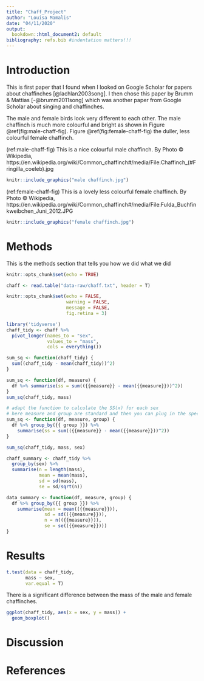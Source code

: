 ```yaml
---
title: "Chaff_Project"
author: "Louisa Mamalis"
date: "04/11/2020"
output:
  bookdown::html_document2: default
bibliography: refs.bib #indentation matters!!!
---
```


# Introduction 

This is first paper that I found when I looked on Google Scholar for papers about chaffinches [@lachlan2003song]. I then chose this paper by Brumm & Mattias [-@brumm2011song] which was another paper from Google Scholar about singing and chaffinches. 

The male and female birds look very different to each other. The male chaffinch is much more colourful and bright as shown in Figure \@ref(fig:male-chaff-fig). Figure \@ref(fig:female-chaff-fig) the duller, less colourful female chaffinch. 

(ref:male-chaff-fig) This is a nice colourful male chaffinch. By Photo © Wikipedia, https://en.wikipedia.org/wiki/Common_chaffinch#/media/File:Chaffinch_(#Fringilla_coeleb).jpg

```r
knitr::include_graphics("male chaffinch.jpg")
```

(ref:female-chaff-fig) This is a lovely less colourful female chaffinch. By Photo © Wikipedia,  https://en.wikipedia.org/wiki/Common_chaffinch#/media/File:Fulda_Buchfinkweibchen_Juni_2012.JPG

```r
knitr::include_graphics("female chaffinch.jpg")
```

# Methods

This is the methods section that tells you how we did what we did

<!-- keep this default set up code chunk -->
```r
knitr::opts_chunk$set(echo = TRUE)
```

```r
chaff <- read.table("data-raw/chaff.txt", header = T)
```


```r
knitr::opts_chunk$set(echo = FALSE, 
                      warning = FALSE,
                      message = FALSE,
                      fig.retina = 3)
```

<!-- update the tidyverse package -->
```r
library('tidyverse')
chaff_tidy <- chaff %>%
  pivot_longer(names_to = "sex",
               values_to = "mass",
               cols = everything())
```

<!-- adding a code chunk to calculate SS(x) of all the mass values -->
```r
sum_sq <- function(chaff_tidy) {
  sum((chaff_tidy - mean(chaff_tidy))^2)
}

```

<!-- two variables defined within the function 
created a dataframe with the column measure in it
measure is a generic -->
```r
sum_sq <- function(df, measure) {
  df %>% summarise(ss = sum(({{measure}} - mean({{measure}}))^2))
}
sum_sq(chaff_tidy, mass)

# adapt the function to calculate the SS(x) for each sex
# here measure and group are standard and then you can plug in the specific variables
sum_sq <- function(df, measure, group) {
  df %>% group_by({{ group }}) %>% 
    summarise(ss = sum(({{measure}} - mean({{measure}}))^2))
}

sum_sq(chaff_tidy, mass, sex)
```

<!-- here we are calculating the summary data - mean/ sd/ se etc 
creates a new table with the results in
this is not using a function though! this is pipeline-->
```r
chaff_summary <- chaff_tidy %>% 
  group_by(sex) %>% 
  summarise(n = length(mass),
            mean = mean(mass),
            sd = sd(mass),
            se = sd/sqrt(n))
```

<!-- creating a function which will calculate the summary stats for the data 
remember to add ALL the types of brackets () and {} -->
```r
data_summary <- function(df, measure, group) {
  df %>% group_by({{ group }}) %>% 
    summarise(mean = mean(({{measure}})),
              sd = sd(({{measure}})),
              n = n(({{measure}})),
              se = se(({{measure}})))
}
```

# Results 

<!-- paired t test to see the difference between the mass of the males and females -->
```r
t.test(data = chaff_tidy, 
       mass ~ sex,
       var.equal = T)
```

There is a significant difference between the mass of the male and female chaffinches. 

```r
ggplot(chaff_tidy, aes(x = sex, y = mass)) +
  geom_boxplot()
```

# Discussion

# References

